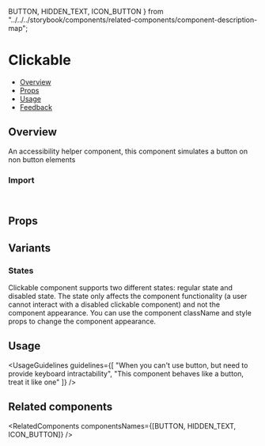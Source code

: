   BUTTON,
  HIDDEN_TEXT,
  ICON_BUTTON
} from "../../../storybook/components/related-components/component-description-map";

<Meta of={ClickableStories} />

# Clickable

- [Overview](#overview)
- [Props](#props)
- [Usage](#usage)
- [Feedback](#feedback)

## Overview

An accessibility helper component, this component simulates a button on non button elements

<Canvas of={ClickableStories.Overview} />

### Import

```js
import { Clickable } from "monday-ui-react-core";
```

## Props

<PropsTable />

## Variants

### States

Clickable component supports two different states: regular state and disabled state.
The state only affects the component functionality (a user cannot interact with a disabled clickable component) and not the component appearance.
You can use the component className and style props to change the component appearance.

<Canvas of={ClickableStories.States} />

<TipHookSolution />

## Usage

<UsageGuidelines
  guidelines={[
    "When you can't use button, but need to provide keyboard intractability",
    "This component behaves like a button, treat it like one"
  ]}
/>

## Related components

<RelatedComponents componentsNames={[BUTTON, HIDDEN_TEXT, ICON_BUTTON]} />
